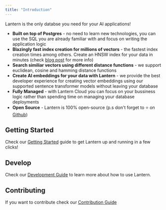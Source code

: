 ```yaml
---
title: "Introduction"
---
```


Lantern is the only databse you need for your AI applications!

- **Built on top of Postgres** - no need to learn new technologies, you can use the SQL you are already familiar with and focus on writing the application logic
- **Blazingly fast index creation for millions of vectors** - the fastest index creation times among others. Create an HNSW index for your data in minutes (check [blog post](https://lantern.dev/blog/hnsw-index-creation) for more info)
- **Search similiar vectors using different distance functions** - we support euclidean, cosine and hamming distance functions
- **Create AI embeddings for your data with Lantern** - we provide the best developer experience for creating vector embeddings using our supported sentence transformer models without leaving your database
- **Fully Managed** - with Lantern Cloud you can focus on your bussiness logic rather than spending time on managing your database deployments
- **Open Source** - Lantern is 100% open-source (p.s don't forget to ⭐ on [Github](https://github.com/lanterndata/lantern.git))

## Getting Started[](#getting-started "Direct link to Getting Started")
Check our [Getting Started](/get-started/overview) guide to get Lantern up and running in a few clicks!

## Develop[](#develop "Direct link to Develop")
Check our [Development Guide](/develop/overview) to learn more about how to use Lantern.

## Contributing[](#contributing "Direct link to Contributing")
If you want to contribute check our [Contribution Guide](/contributing/overview)
